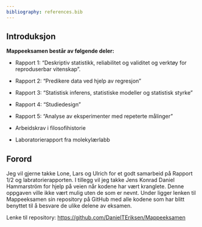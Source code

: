 ```yaml
---
bibliography: references.bib
---
```


## Introduksjon

**Mappeeksamen består av følgende deler:**

-   Rapport 1: “Deskriptiv statistikk, reliabilitet og validitet og verktøy for reproduserbar vitenskap”.

-   Rapport 2: "Predikere data ved hjelp av regresjon"

-   Rapport 3: “Statistisk inferens, statistiske modeller og statistisk styrke”

-   Rapport 4: “Studiedesign”

-   Rapport 5: “Analyse av eksperimenter med repeterte målinger"

-   Arbeidskrav i filosofihistorie

-   Laboratorierapport fra molekylærlabb

## Forord

Jeg vil gjerne takke Lone, Lars og Ulrich for et godt samarbeid på Rapport 1/2 og labratorierapporten. I tillegg vil jeg takke Jens Konrad Daniel Hammarström for hjelp på veien når kodene har vært kranglete. Denne oppgaven ville ikke vært mulig uten de som er nevnt. Under ligger lenken til Mappeeksamen sin repository på GitHub med alle kodene som har blitt benyttet til å besvare de ulike delene av eksamen.

Lenke til repository: <https://github.com/DanielTEriksen/Mappeeksamen>
